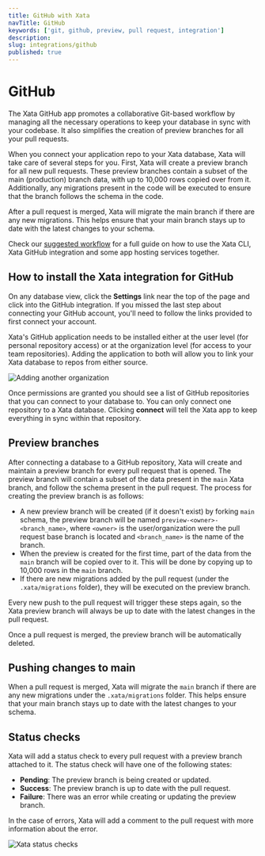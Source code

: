 ```yaml
---
title: GitHub with Xata
navTitle: GitHub
keywords: ['git, github, preview, pull request, integration']
description: 
slug: integrations/github
published: true
---
```


# GitHub

The Xata GitHub app promotes a collaborative Git-based workflow by managing all the necessary operations to keep your database in sync with your codebase. It also simplifies the creation of preview branches for all your pull requests.

When you connect your application repo to your Xata database, Xata will take care of several steps for you. First, Xata will create a preview branch for all new pull requests. These preview branches contain a subset of the main (production) branch data, with up to 10,000 rows copied over from it. Additionally, any migrations present in the code will be executed to ensure that the branch follows the schema in the code.

After a pull request is merged, Xata will migrate the main branch if there are any new migrations. This helps ensure that your main branch stays up to date with the latest changes to your schema.

Check our [suggested workflow](/getting-started/workflow) for a full guide on how to use the Xata CLI, Xata GitHub integration and some app hosting services together.

## How to install the Xata integration for GitHub

On any database view, click the **Settings** link near the top of the page and click into the GitHub integration. If you missed the last step about connecting your GitHub account, you'll need to follow the links provided to first connect your account.

Xata's GitHub application needs to be installed either at the user level (for personal repository access) or at the organization level (for access to your team repositories). Adding the application to both will allow you to link your Xata database to repos from either source.

![Adding another organization](/docs/images/docs/workflow/add-github-organization.png)

Once permissions are granted you should see a list of GitHub repositories that you can connect to your database to. You can only connect one repository to a Xata database. Clicking **connect** will tell the Xata app to keep everything in sync within that repository.

## Preview branches

After connecting a database to a GitHub repository, Xata will create and maintain a preview branch for every pull request that is opened. The preview branch will contain a subset of the data present in the `main` Xata branch, and follow the schema present in the pull request. The process for creating the preview branch is as follows:

  * A new preview branch will be created (if it doesn't exist) by forking `main` schema, the preview branch will be named `preview-<owner>-<branch_name>`, where `<owner>` is the user/organization were the pull request base branch is located and `<branch_name>` is the name of the branch.
  * When the preview is created for the first time, part of the data from the `main` branch will be copied over to it. This will be done by copying up to 10,000 rows in the `main` branch.
  * If there are new migrations added by the pull request (under the `.xata/migrations` folder), they will be executed on the preview branch.

Every new push to the pull request will trigger these steps again, so the Xata preview branch will always be up to date with the latest changes in the pull request.

Once a pull request is merged, the preview branch will be automatically deleted.

## Pushing changes to main

When a pull request is merged, Xata will migrate the `main` branch if there are any new migrations under the `.xata/migrations` folder. This helps ensure that your main branch stays up to date with the latest changes to your schema.

## Status checks

Xata will add a status check to every pull request with a preview branch attached to it. The status check will have one of the following states:

  * **Pending**: The preview branch is being created or updated.
  * **Success**: The preview branch is up to date with the pull request.
  * **Failure**: There was an error while creating or updating the preview branch.

In the case of errors, Xata will add a comment to the pull request with more information about the error.

![Xata status checks](/docs/images/docs/workflow/github-checks.png)
